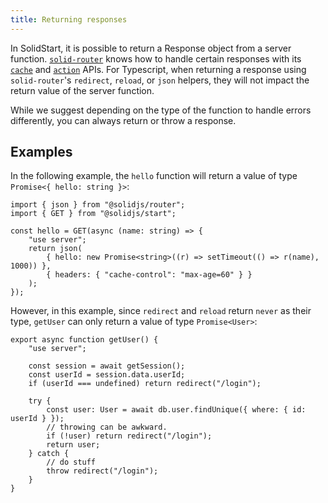 ```yaml
---
title: Returning responses
---
```


In SolidStart, it is possible to return a Response object from a server function. 
[`solid-router`](/solid-router) knows how to handle certain responses with its [`cache`](/solid-router/reference/data-apis/cache) and [`action`](/solid-router/reference/data-apis/action) APIs. 
For Typescript, when returning a response using `solid-router`'s `redirect`, `reload`, or `json` helpers, they will not impact the return value of the server function.

While we suggest depending on the type of the function to handle errors differently, you can always return or throw a response.

## Examples

In the following example, the `hello` function will return a value of type `Promise<{ hello: string }>`:

```tsx
import { json } from "@solidjs/router";
import { GET } from "@solidjs/start";

const hello = GET(async (name: string) => {
	"use server";
	return json(
		{ hello: new Promise<string>((r) => setTimeout(() => r(name), 1000)) },
		{ headers: { "cache-control": "max-age=60" } }
	);
});
```

However, in this example, since `redirect` and `reload` return `never` as their type, `getUser` can only return a value of type `Promise<User>`:

```tsx { 4, 10, 14}
export async function getUser() {
	"use server";

	const session = await getSession();
	const userId = session.data.userId;
	if (userId === undefined) return redirect("/login");

	try {
		const user: User = await db.user.findUnique({ where: { id: userId } });
		// throwing can be awkward.
		if (!user) return redirect("/login");
		return user;
	} catch {
		// do stuff
		throw redirect("/login");
	}
}
```
